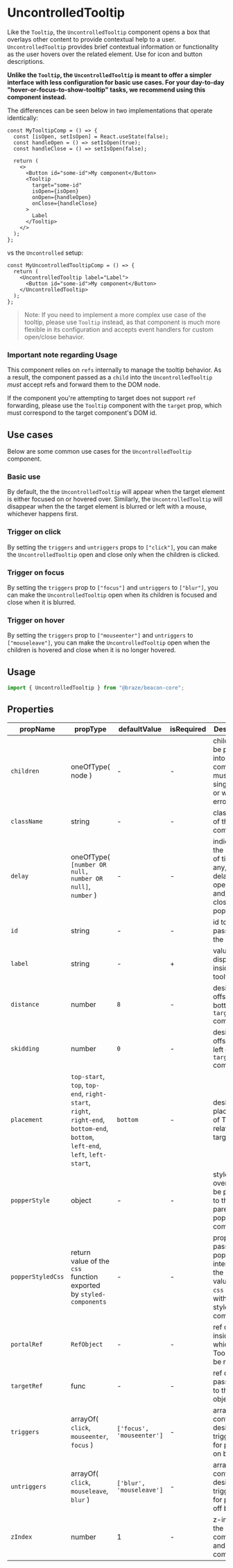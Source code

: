 
# UncontrolledTooltip

Like the `Tooltip`, the `UncontrolledTooltip` component opens a box that
overlays other content to provide contextual help to a user.
`UncontrolledTooltip` provides brief contextual information or
functionality as the user hovers over the related element. Use for icon
and button descriptions.

**Unlike the `Tooltip`, the `UncontrolledTooltip` is meant to offer a
simpler interface with less configuration for basic use cases. For your
day-to-day "hover-or-focus-to-show-tooltip" tasks, we recommend using
this component instead.**

The differences can be seen below in two implementations that operate
identically:

```tsx
const MyTooltipComp = () => {
  const [isOpen, setIsOpen] = React.useState(false);
  const handleOpen = () => setIsOpen(true);
  const handleClose = () => setIsOpen(false);

  return (
    <>
      <Button id="some-id">My component</Button>
      <Tooltip
        target="some-id"
        isOpen={isOpen}
        onOpen={handleOpen}
        onClose={handleClose}
      >
        Label
      </Tooltip>
    </>
  );
};
```

vs the `Uncontrolled` setup:

```tsx
const MyUncontrolledTooltipComp = () => {
  return (
    <UncontrolledTooltip label="Label">
      <Button id="some-id">My component</Button>
    </UncontrolledTooltip>
  );
};
```

> Note: If you need to implement a more complex use case of the tooltip,
> please use `Tooltip` instead, as that component is much more flexible
> in its configuration and accepts event handlers for custom open/close
> behavior.

### Important note regarding Usage

This component relies on `refs` internally to manage the tooltip behavior.
As a result, the component passed as a `child` into the `UncontrolledTooltip`
_must_ accept refs and forward them to the DOM node.

If the component you're attempting to target does not support `ref`
forwarding, please use the `Tooltip` component with the `target` prop,
which must correspond to the target component's DOM id.

## Use cases

Below are some common use cases for the `UncontrolledTooltip` component.

### Basic use

By default, the the `UncontrolledTooltip` will appear when the target
element is either focused on or hovered over. Similarly, the
`UncontrolledTooltip` will disappear when the the target element is
blurred or left with a mouse, whichever happens first.

<Canvas>
  <Story id="core-overlay-uncontrolledtooltip--basic-use" />
</Canvas>

### Trigger on click

By setting the `triggers` and `untriggers` props to `["click"]`,
you can make the `UncontrolledTooltip` open and close only when
the children is clicked.

<Canvas>
  <Story id="core-overlay-uncontrolledtooltip--trigger-only-on-click" />
</Canvas>

### Trigger on focus

By setting the `triggers` prop to `["focus"]` and `untriggers`
to `["blur"]`, you can make the `UncontrolledTooltip` open when
its children is focused and close when it is blurred.

<Canvas>
  <Story id="core-overlay-uncontrolledtooltip--trigger-only-on-focus" />
</Canvas>

### Trigger on hover

By setting the `triggers` prop to `["mouseenter"]` and `untriggers`
to `["mouseleave"]`, you can make the `UncontrolledTooltip`
open when the children is hovered and close when it is no
longer hovered.

<Canvas>
  <Story id="core-overlay-uncontrolledtooltip--trigger-only-on-hover" />
</Canvas>

## Usage

```javascript
import { UncontrolledTooltip } from "@braze/beacon-core";
```

## Properties

| propName          | propType                                                                                                                      | defaultValue              | isRequired | Description                                                                                      |
| ----------------- | ----------------------------------------------------------------------------------------------------------------------------- | ------------------------- | ---------- | ------------------------------------------------------------------------------------------------ |
| `children`        | oneOfType( node )                                                                                                             | -                         | -          | children to be passed into component; must be a single child or will throw error                 |
| `className`       | string                                                                                                                        | -                         | -          | class name of the component                                                                      |
| `delay`           | oneOfType( `[number OR null, number OR null]`, `number` )                                                                     | -                         | -          | indicates the amount of time, if any, to delay opening and/or closing the popper by              |
| `id`              | string                                                                                                                        | -                         | -          | id to be passed to the DOM                                                                       |
| `label`           | string                                                                                                                        | -                         | +          | value to be displayed inside the tooltip                                                         |
| `distance`        | number                                                                                                                        | `8`                       | -          | desired offset from bottom of `target` component                                                 |
| `skidding`        | number                                                                                                                        | `0`                       | -          | desired offset from left of `target` component                                                   |
| `placement`       | `top-start`, `top`, `top-end`, `right-start`, `right`, `right-end`, `bottom-end`, `bottom`, `left-end`, `left`, `left-start`, | `bottom`                  | -          | desired placement of Tooltip relative to target                                                  |
| `popperStyle`     | object                                                                                                                        | -                         | -          | style object override to be passed to the parent popper component                                |
| `popperStyledCss` | return value of the `css` function exported by `styled-components`                                                            | -                         | -          | prop passed to popper to interpolate the returned value of a `css` call within styled-components |
| `portalRef`       | `RefObject`                                                                                                                   | -                         | -          | ref of Portal inside which Tooltip will be rendered                                              |
| `targetRef`       | func                                                                                                                          | -                         | -          | ref object to pass down to the target object                                                     |
| `triggers`        | arrayOf( `click`, `mouseenter`, `focus` )                                                                                     | `['focus', 'mouseenter']` | -          | array containing desired trigger(s) for popper on behavior                                       |
| `untriggers`      | arrayOf( `click`, `mouseleave`, `blur` )                                                                                      | `['blur', 'mouseleave']`  | -          | array containing desired trigger(s) for popper off behavior                                      |
| `zIndex`          | number                                                                                                                        | 1                         | -          | z-index for the component and its sub-components                                                 |
